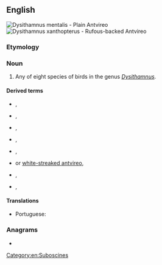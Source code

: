 ==English==
[[File:Dysithamnus mentalis - Plain Antvireo (male).JPG|thumb|Dysithamnus mentalis - Plain Antvireo]]
[[File:Dysithamnus xanthopterus - Rufous-backed Antvireo.jpg|thumb|Dysithamnus xanthopterus - Rufous-backed Antvireo]]
{{wikipedia}}
{{wikispecies|Dysithamnus}}

===Etymology===
{{compound|en|ant|vireo}}

===Noun===
{{en-noun}}

# Any of eight species of birds in the genus ''[[Dysithamnus]]''.

====Derived terms====
* {{l|en|spot-breasted antvireo}}, {{taxlink|Dysithamnus stictothorax|species|noshow=1}}
* {{l|en|plain antvireo}}, {{taxlink|Dysithamnus mentalis|species|noshow=1}}
* {{l|en|streak-crowned antvireo}}, {{taxlink|Dysithamnus striaticeps|species|noshow=1}}
* {{l|en|spot-crowned antvireo}}, {{taxlink|Dysithamnus puncticeps|species|noshow=1}}
* {{l|en|rufous-backed antvireo}}, {{taxlink|Dysithamnus xanthopterus|species|noshow=1}}
* {{l|en|white-spotted antvireo}} or [[white-streaked antvireo]], {{taxlink|Dysithamnus leucostictus|species|noshow=1}}
* {{l|en|plumbeous antvireo}}, {{taxlink|Dysithamnus plumbeus|species|noshow=1}}
* {{l|en|bicoloured antvireo}}, {{taxlink|Dysithamnus occidentalis|species|noshow=1}}

====Translations====
{{trans-top|any bird in the genus ''Dysithamnus''}}
* Portuguese: {{t|pt|choquinha|f}}
{{trans-mid}}
{{trans-bottom}}

===Anagrams===
* {{anagrams|en|a=aeinortv|ornative|orvietan}}

[[Category:en:Suboscines]]